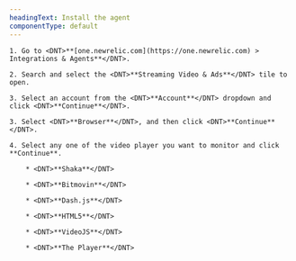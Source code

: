 ```yaml
---
headingText: Install the agent
componentType: default
---
```


    1. Go to <DNT>**[one.newrelic.com](https://one.newrelic.com) > Integrations & Agents**</DNT>.
    
    2. Search and select the <DNT>**Streaming Video & Ads**</DNT> tile to open.

    3. Select an account from the <DNT>**Account**</DNT> dropdown and click <DNT>**Continue**</DNT>.

    3. Select <DNT>**Browser**</DNT>, and then click <DNT>**Continue**</DNT>.

    4. Select any one of the video player you want to monitor and click **Continue**.

        * <DNT>**Shaka**</DNT>

        * <DNT>**Bitmovin**</DNT>

        * <DNT>**Dash.js**</DNT>

        * <DNT>**HTML5**</DNT>

        * <DNT>**VideoJS**</DNT>

        * <DNT>**The Player**</DNT>
